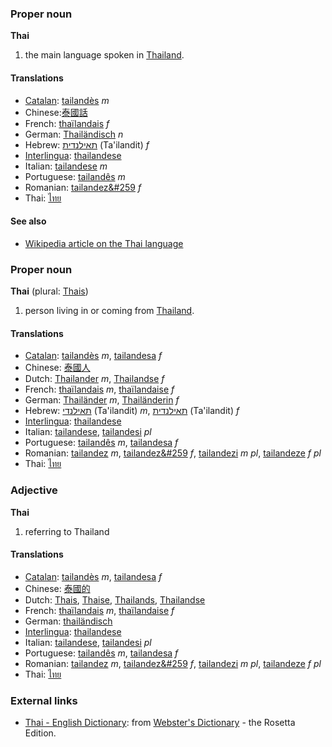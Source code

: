 ===Proper noun===
'''Thai'''

#the main language spoken in [[Thailand]].

====Translations====
*[[Catalan]]: [[tailandès]] ''m''
*Chinese:[[泰國話]]
*French: [[thaïlandais]] ''f''
*German: [[Thailändisch]] ''n''
*Hebrew: [[תאילנדית]] (Ta'ilandit) ''f''
*[[Interlingua]]: [[thailandese]]
*Italian: [[tailandese]] ''m'' 
*Portuguese: [[tailandês]] ''m''
*Romanian: [[tailandez&#259]] ''f''
*Thai: [[ไทย]]

====See also====
*[[w:Thai language|Wikipedia article on the Thai language]]

===Proper noun===
'''Thai''' (plural: [[Thais]])

#person living in or coming from [[Thailand]].

====Translations====
*[[Catalan]]: [[tailandès]] ''m'', [[tailandesa]] ''f''
*Chinese: [[泰國人]]
*Dutch: [[Thailander]] ''m'', [[Thailandse]] ''f''
*French: [[thaïlandais]] ''m'', [[thaïlandaise]] ''f''
*German: [[Thailänder]] ''m'', [[Thailänderin]] ''f''
*Hebrew: [[תאילנדי]] (Ta'ilandit) ''m'', [[תאילנדית]] (Ta'ilandit) ''f''
*[[Interlingua]]: [[thailandese]]
*Italian: [[tailandese]], [[tailandesi]] ''pl''
*Portuguese: [[tailandês]] ''m'', [[tailandesa]] ''f''
*Romanian: [[tailandez]] ''m'', [[tailandez&#259]] ''f'', [[tailandezi]] ''m pl'', [[tailandeze]] ''f pl''
*Thai: [[ไทย]]

===Adjective===
'''Thai'''

#referring to Thailand

====Translations====
*[[Catalan]]: [[tailandès]] ''m'', [[tailandesa]] ''f''
*Chinese: [[泰國的]]
*Dutch: [[Thais]], [[Thaise]], [[Thailands]], [[Thailandse]]
*French: [[thaïlandais]] ''m'', [[thaïlandaise]] ''f''
*German: [[thailändisch]]
*[[Interlingua]]: [[thailandese]]
*Italian: [[tailandese]], [[tailandesi]] ''pl''
*Portuguese: [[tailandês]] ''m'', [[tailandesa]] ''f''
*Romanian: [[tailandez]] ''m'', [[tailandez&#259]] ''f'', [[tailandezi]] ''m pl'', [[tailandeze]] ''f pl''
*Thai: [[ไทย]]

=== External links ===
*[http://www.websters-online-dictionary.org/definition/Thai-english/ Thai - English Dictionary]: from [http://www.websters-online-dictionary.org/ Webster's Dictionary] - the Rosetta Edition.